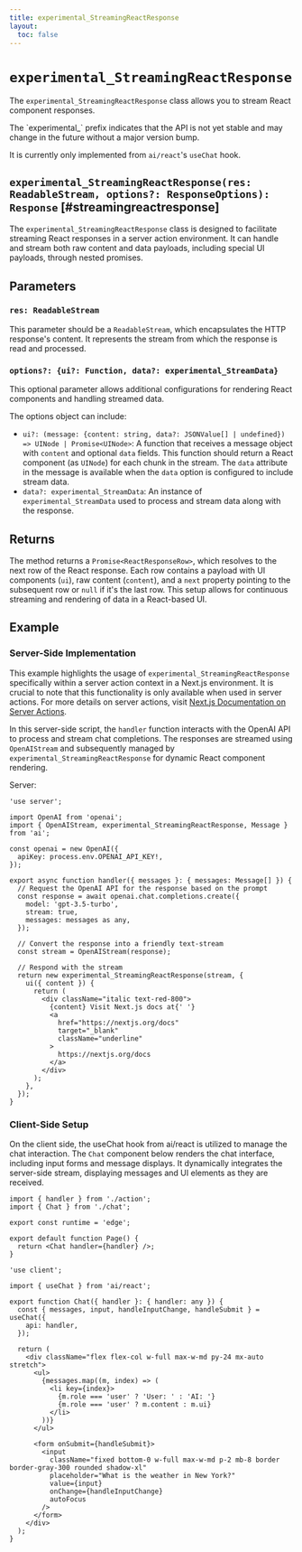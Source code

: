 ```yaml
---
title: experimental_StreamingReactResponse
layout:
  toc: false
---
```



# `experimental_StreamingReactResponse`

The `experimental_StreamingReactResponse` class allows you to stream React component responses.

<Callout>
  The `experimental_` prefix indicates that the API is not yet stable and may
  change in the future without a major version bump.

It is currently only implemented from `ai/react`'s `useChat` hook.

</Callout>

## `experimental_StreamingReactResponse(res: ReadableStream, options?: ResponseOptions): Response` [#streamingreactresponse]

The `experimental_StreamingReactResponse` class is designed to facilitate streaming React responses in a server action environment. It can handle and stream both raw content and data payloads, including special UI payloads, through nested promises.

## Parameters

### `res: ReadableStream`

This parameter should be a `ReadableStream`, which encapsulates the HTTP response's content. It represents the stream from which the response is read and processed.

### `options?: {ui?: Function, data?: experimental_StreamData}`

This optional parameter allows additional configurations for rendering React components and handling streamed data.

The options object can include:

- `ui?: (message: {content: string, data?: JSONValue[] | undefined}) => UINode | Promise<UINode>`: A function that receives a message object with `content` and optional `data` fields. This function should return a React component (as `UINode`) for each chunk in the stream. The `data` attribute in the message is available when the `data` option is configured to include stream data.
- `data?: experimental_StreamData`: An instance of `experimental_StreamData` used to process and stream data along with the response.

## Returns

The method returns a `Promise<ReactResponseRow>`, which resolves to the next row of the React response. Each row contains a payload with UI components (`ui`), raw content (`content`), and a `next` property pointing to the subsequent row or `null` if it's the last row. This setup allows for continuous streaming and rendering of data in a React-based UI.

## Example

### Server-Side Implementation

This example highlights the usage of `experimental_StreamingReactResponse` specifically within a server action context in a Next.js environment. It is crucial to note that this functionality is only available when used in server actions. For more details on server actions, visit [Next.js Documentation on Server Actions](https://nextjs.org/docs/app/api-reference/functions/server-actions).

In this server-side script, the `handler` function interacts with the OpenAI API to process and stream chat completions. The responses are streamed using `OpenAIStream` and subsequently managed by `experimental_StreamingReactResponse` for dynamic React component rendering.

Server:

```tsx filename="app/stream-react-response/action.tsx"
'use server';

import OpenAI from 'openai';
import { OpenAIStream, experimental_StreamingReactResponse, Message } from 'ai';

const openai = new OpenAI({
  apiKey: process.env.OPENAI_API_KEY!,
});

export async function handler({ messages }: { messages: Message[] }) {
  // Request the OpenAI API for the response based on the prompt
  const response = await openai.chat.completions.create({
    model: 'gpt-3.5-turbo',
    stream: true,
    messages: messages as any,
  });

  // Convert the response into a friendly text-stream
  const stream = OpenAIStream(response);

  // Respond with the stream
  return new experimental_StreamingReactResponse(stream, {
    ui({ content }) {
      return (
        <div className="italic text-red-800">
          {content} Visit Next.js docs at{' '}
          <a
            href="https://nextjs.org/docs"
            target="_blank"
            className="underline"
          >
            https://nextjs.org/docs
          </a>
        </div>
      );
    },
  });
}
```

### Client-Side Setup

On the client side, the useChat hook from ai/react is utilized to manage the chat interaction. The `Chat` component below renders the chat interface, including input forms and message displays. It dynamically integrates the server-side stream, displaying messages and UI elements as they are received.

```tsx filename="app/stream-react-response/page.tsx"
import { handler } from './action';
import { Chat } from './chat';

export const runtime = 'edge';

export default function Page() {
  return <Chat handler={handler} />;
}
```

```tsx filename="app/stream-react-response/chat.tsx"
'use client';

import { useChat } from 'ai/react';

export function Chat({ handler }: { handler: any }) {
  const { messages, input, handleInputChange, handleSubmit } = useChat({
    api: handler,
  });

  return (
    <div className="flex flex-col w-full max-w-md py-24 mx-auto stretch">
      <ul>
        {messages.map((m, index) => (
          <li key={index}>
            {m.role === 'user' ? 'User: ' : 'AI: '}
            {m.role === 'user' ? m.content : m.ui}
          </li>
        ))}
      </ul>

      <form onSubmit={handleSubmit}>
        <input
          className="fixed bottom-0 w-full max-w-md p-2 mb-8 border border-gray-300 rounded shadow-xl"
          placeholder="What is the weather in New York?"
          value={input}
          onChange={handleInputChange}
          autoFocus
        />
      </form>
    </div>
  );
}
```
